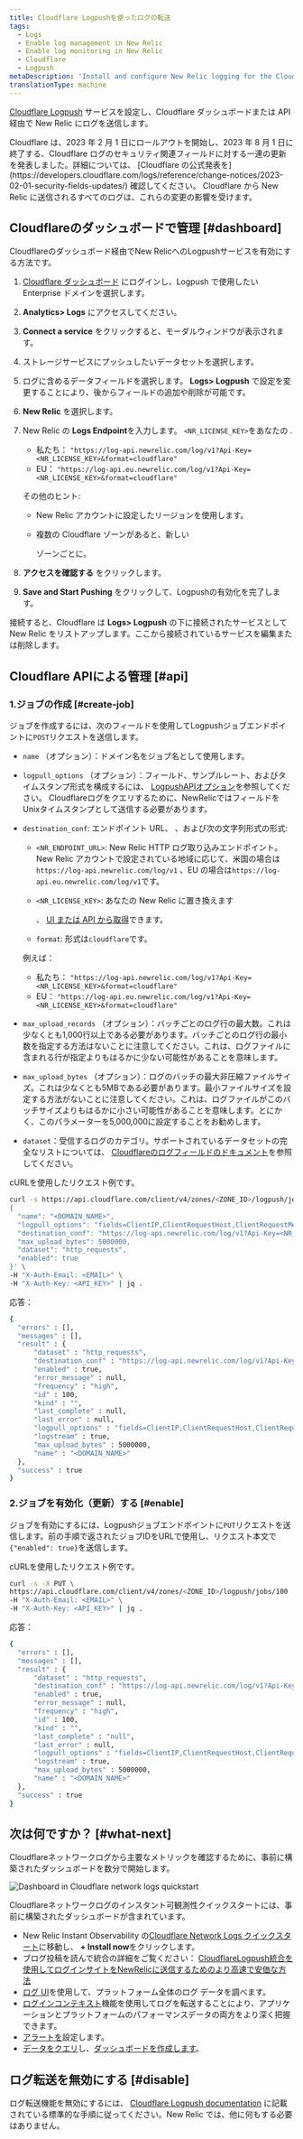 ```yaml
---
title: Cloudflare Logpushを使ったログの転送
tags:
  - Logs
  - Enable log management in New Relic
  - Enable log monitoring in New Relic
  - Cloudflare
  - Logpush
metaDescription: 'Install and configure New Relic logging for the Cloudflare Logpush service, so you can use enhanced log management capabilities.'
translationType: machine
---
```



[Cloudflare Logpush](https://developers.cloudflare.com/logs/get-started/enable-destinations/new-relic/) サービスを設定し、Cloudflare ダッシュボードまたは API 経由で New Relic にログを送信します。

<Callout variant="important">
  Cloudflare は、2023 年 2 月 1 日にロールアウトを開始し、2023 年 8 月 1 日に終了する、Cloudflare ログのセキュリティ関連フィールドに対する一連の更新を発表しました。詳細については、 [Cloudflare の公式発表を](https://developers.cloudflare.com/logs/reference/change-notices/2023-02-01-security-fields-updates/) 確認してください。 Cloudflare から New Relic に送信されるすべてのログは、これらの変更の影響を受けます。
</Callout>

## Cloudflareのダッシュボードで管理 [#dashboard]

Cloudflareのダッシュボード経由でNew RelicへのLogpushサービスを有効にする方法です。

1. [Cloudflare ダッシュボード](https://dash.cloudflare.com/login) にログインし、Logpush で使用したい Enterprise ドメインを選択します。

2. **Analytics> Logs** にアクセスしてください。

3. **Connect a service** をクリックすると、モーダルウィンドウが表示されます。

4. ストレージサービスにプッシュしたいデータセットを選択します。

5. ログに含めるデータフィールドを選択します。 **Logs> Logpush** で設定を変更することにより、後からフィールドの追加や削除が可能です。

6. **New Relic** を選択します。

7. New Relic の **Logs Endpoint**を入力します。 `<NR_LICENSE_KEY>`をあなたの <InlinePopover type="licenseKey"/>.

   * 私たち： `"https://log-api.newrelic.com/log/v1?Api-Key=<NR_LICENSE_KEY>&format=cloudflare"`
   * EU： `"https://log-api.eu.newrelic.com/log/v1?Api-Key=<NR_LICENSE_KEY>&format=cloudflare"`

   その他のヒント:

   * New Relic アカウントに設定したリージョンを使用します。

   * 複数の Cloudflare ゾーンがあると、新しい

     <InlinePopover type="licenseKey"/>

     ゾーンごとに。

8. **アクセスを確認する** をクリックします。

9. **Save and Start Pushing** をクリックして、Logpushの有効化を完了します。

接続すると、Cloudflare は **Logs> Logpush** の下に接続されたサービスとして New Relic をリストアップします。ここから接続されているサービスを編集または削除します。

<InstallFeedback/>

## Cloudflare APIによる管理 [#api]

### 1.ジョブの作成 [#create-job]

ジョブを作成するには、次のフィールドを使用してLogpushジョブエンドポイントに`POST`リクエストを送信します。

* `name` （オプション）：ドメイン名をジョブ名として使用します。

* `logpull_options` （オプション）：フィールド、サンプルレート、およびタイムスタンプ形式を構成するには、 [LogpushAPIオプション](https://developers.cloudflare.com/logs/reference/logpush-api-configuration#options)を参照してください。 Cloudflareログをクエリするために、NewRelicではフィールドをUnixタイムスタンプとして送信する必要があります。

* `destination_conf`: エンドポイント URL、 <InlinePopover type="licenseKey"/>、および次の文字列形式の形式:

  * `<NR_ENDPOINT_URL>`: New Relic HTTP ログ取り込みエンドポイント。New Relic アカウントで設定されている地域に応じて、米国の場合は`https://log-api.newrelic.com/log/v1` 、EU の場合は`https://log-api.eu.newrelic.com/log/v1`です。

  * `<NR_LICENSE_KEY>`: あなたの New Relic に置き換えます

    <InlinePopover type="licenseKey"/>

    、 [UI または API から取得](/docs/apis/intro-apis/new-relic-api-keys/#manage-license-key)できます。

  * `format`: 形式は`cloudflare`です。

  例えば：

  * 私たち： `"https://log-api.newrelic.com/log/v1?Api-Key=<NR_LICENSE_KEY>&format=cloudflare"`
  * EU： `"https://log-api.eu.newrelic.com/log/v1?Api-Key=<NR_LICENSE_KEY>&format=cloudflare"`

* `max_upload_records` （オプション）：バッチごとのログ行の最大数。これは少なくとも1,000行以上である必要があります。バッチごとのログ行の最小数を指定する方法はないことに注意してください。これは、ログファイルに含まれる行が指定よりもはるかに少ない可能性があることを意味します。

* `max_upload_bytes` （オプション）：ログのバッチの最大非圧縮ファイルサイズ。これは少なくとも5MBである必要があります。最小ファイルサイズを設定する方法がないことに注意してください。これは、ログファイルがこのバッチサイズよりもはるかに小さい可能性があることを意味します。とにかく、このパラメーターを5,000,000に設定することをお勧めします。

* `dataset`：受信するログのカテゴリ。サポートされているデータセットの完全なリストについては、 [Cloudflareのログフィールドのドキュメント](https://developers.cloudflare.com/logs/reference/log-fields)を参照してください。

cURLを使用したリクエスト例です。

```bash
curl -s https://api.cloudflare.com/client/v4/zones/<ZONE_ID>/logpush/jobs -X POST -d '
{
  "name": "<DOMAIN_NAME>",
  "logpull_options": "fields=ClientIP,ClientRequestHost,ClientRequestMethod,ClientRequestURI,EdgeEndTimestamp,EdgeResponseBytes,EdgeResponseStatus,EdgeStartTimestamp,RayID&timestamps=unix",
  "destination_conf": "https://log-api.newrelic.com/log/v1?Api-Key=<NR_LICENSE_KEY>&format=cloudflare",
  "max_upload_bytes": 5000000,
  "dataset": "http_requests",
  "enabled": true
}' \
-H "X-Auth-Email: <EMAIL>" \
-H "X-Auth-Key: <API_KEY>" | jq .
```

応答：

```bash
{
  "errors" : [],
  "messages" : [],
  "result" : {
      "dataset" : "http_requests",
      "destination_conf" : "https://log-api.newrelic.com/log/v1?Api-Key=<NR_LICENSE_KEY>&format=cloudflare",
      "enabled" : true,
      "error_message" : null,
      "frequency" : "high",
      "id" : 100,
      "kind" : "",
      "last_complete" : null,
      "last_error" : null,
      "logpull_options" : "fields=ClientIP,ClientRequestHost,ClientRequestMethod,ClientRequestURI,EdgeEndTimestamp,EdgeResponseBytes,EdgeResponseStatus,EdgeStartTimestamp,RayID&timestamps=unix",
      "logstream" : true,
      "max_upload_bytes" : 5000000,
      "name" : "<DOMAIN_NAME>"
  },
  "success" : true
}
```

### 2.ジョブを有効化（更新）する [#enable]

ジョブを有効にするには、Logpushジョブエンドポイントに`PUT`リクエストを送信します。前の手順で返されたジョブIDをURLで使用し、リクエスト本文で`{"enabled": true}`を送信します。

cURLを使用したリクエスト例です。

```bash
curl -s -X PUT \
https://api.cloudflare.com/client/v4/zones/<ZONE_ID>/logpush/jobs/100 -d'{"enabled":true}' \
-H "X-Auth-Email: <EMAIL>" \
-H "X-Auth-Key: <API_KEY>" | jq .
```

応答：

```bash
{
  "errors" : [],
  "messages" : [],
  "result" : {
      "dataset" : "http_requests",
      "destination_conf" : "https://log-api.newrelic.com/log/v1?Api-Key=<NR_LICENSE_KEY>&format=cloudflare",
      "enabled" : true,
      "error_message" : null,
      "frequency" : "high",
      "id" : 100,
      "kind" : "",
      "last_complete" : "null",
      "last_error" : null,
      "logpull_options" : "fields=ClientIP,ClientRequestHost,ClientRequestMethod,ClientRequestURI,EdgeEndTimestamp,EdgeResponseBytes,EdgeResponseStatus,EdgeStartTimestamp,RayID&timestamps=unix",
      "logstream" : true,
      "max_upload_bytes" : 5000000,
      "name" : "<DOMAIN_NAME>"
  },
  "success" : true
}
```

## 次は何ですか？ [#what-next]

Cloudflareネットワークログから主要なメトリックを確認するために、事前に構築されたダッシュボードを数分で開始します。

<img
  title="Dashboard in Cloudflare network logs quickstart"
  alt="Dashboard in Cloudflare network logs quickstart"
  src={logsCloudflareLogsDashboard}
/>

<figcaption>
  Cloudflareネットワークログのインスタント可観測性クイックスタートには、事前に構築されたダッシュボードが含まれています。
</figcaption>

* New Relic Instant Observability の[Cloudflare Network Logs クイックスタート](https://newrelic.com/instant-observability/cloudflare/fc2bb0ac-6622-43c6-8c1f-6a4c26ab5434)に移動し、 **+ Install now**をクリックします。
* ブログ投稿を読んで統合の詳細をご覧ください： [CloudflareLogpush統合を使用してログインサイトをNewRelicに送信するためのより高速で安価な方法](https://newrelic.com/blog/how-to-relic/cloudflare-log-integration)
* [ログ UI](/docs/logs/log-management/ui-data/use-logs-ui/)を使用して、プラットフォーム全体のログ データを調べます。
* [ログインコンテキスト](/docs/logs/enable-log-management-new-relic/configure-logs-context/configure-logs-context-apm-agents/)機能を使用してログを転送することにより、アプリケーションとプラットフォームのパフォーマンスデータの両方をより深く把握できます。
* [アラートを](/docs/alerts-applied-intelligence/new-relic-alerts/alert-conditions/create-alert-conditions/)設定します。
* [データをクエリ](/docs/query-your-data/explore-query-data/get-started/introduction-querying-new-relic-data/)し、[ダッシュボードを作成します](/docs/query-your-data/explore-query-data/dashboards/introduction-dashboards/)。

## ログ転送を無効にする [#disable]

ログ転送機能を無効にするには、 [Cloudflare Logpush documentation](https://developers.cloudflare.com/logs/faq/) に記載されている標準的な手順に従ってください。New Relic では、他に何もする必要はありません。
